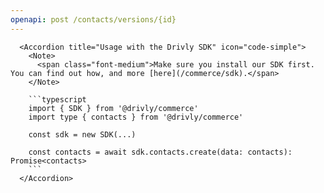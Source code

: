 ```yaml
---
openapi: post /contacts/versions/{id}
---
```


      <Accordion title="Usage with the Drivly SDK" icon="code-simple">
        <Note>
          <span class="font-medium">Make sure you install our SDK first. You can find out how, and more [here](/commerce/sdk).</span>
        </Note>

        ```typescript
        import { SDK } from '@drivly/commerce'
        import type { contacts } from '@drivly/commerce'

        const sdk = new SDK(...)

        const contacts = await sdk.contacts.create(data: contacts): Promise<contacts>
        ```
      </Accordion>
